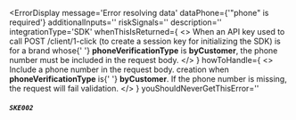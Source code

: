 
<ErrorDisplay
  message='Error resolving data'
  dataPhone={'"phone" is required'}
  additionalInputs=''
  riskSignals=''
  description=''
  integrationType='SDK'
  whenThisIsReturned={
    <>
      When an API key used to call POST /client/1-click (to create a session key
      for initializing the SDK) is for a brand whose{' '}
      <strong>phoneVerificationType</strong> is
      <strong>byCustomer</strong>, the phone number must be included in the request
      body.
    </>
  }
  howToHandle={
    <>
      Include a phone number in the request body.
      creation when <strong>phoneVerificationType</strong> is{' '}
      <strong>byCustomer</strong>. If the phone number is missing, the request
      will fail validation.
    </>
  }
  youShouldNeverGetThisError=''
>
  ##### `SKE002`
</ErrorDisplay>
